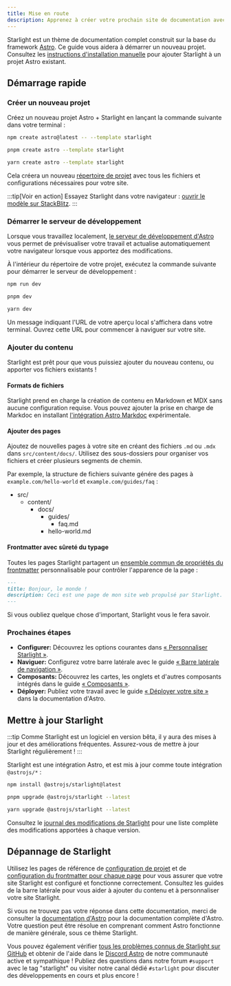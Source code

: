 ```yaml
---
title: Mise en route
description: Apprenez à créer votre prochain site de documentation avec Starlight by Astro.
---
```



Starlight est un thème de documentation complet construit sur la base du framework [Astro](https://astro.build).
Ce guide vous aidera à démarrer un nouveau projet.
Consultez les [instructions d'installation manuelle](/fr/manual-setup/) pour ajouter Starlight à un projet Astro existant.

## Démarrage rapide

### Créer un nouveau projet

Créez un nouveau projet Astro + Starlight en lançant la commande suivante dans votre terminal :

<Tabs>
<TabItem label="npm">

```sh
npm create astro@latest -- --template starlight
```

</TabItem>
<TabItem label="pnpm">

```sh
pnpm create astro --template starlight
```

</TabItem>
<TabItem label="Yarn">

```sh
yarn create astro --template starlight
```

</TabItem>
</Tabs>

Cela créera un nouveau [répertoire de projet](/fr/guides/project-structure/) avec tous les fichiers et configurations nécessaires pour votre site.

:::tip[Voir en action]
Essayez Starlight dans votre navigateur :
[ouvrir le modèle sur StackBlitz](https://stackblitz.com/github/withastro/starlight/tree/main/examples/basics).
:::

### Démarrer le serveur de développement

Lorsque vous travaillez localement, [le serveur de développement d'Astro](https://docs.astro.build/fr/reference/cli-reference/#astro-dev) vous permet de prévisualiser votre travail et actualise automatiquement votre navigateur lorsque vous apportez des modifications.

À l'intérieur du répertoire de votre projet, exécutez la commande suivante pour démarrer le serveur de développement :

<Tabs>
<TabItem label="npm">

```sh
npm run dev
```

</TabItem>
<TabItem label="pnpm">

```sh
pnpm dev
```

</TabItem>
<TabItem label="Yarn">

```sh
yarn dev
```

</TabItem>
</Tabs>

Un message indiquant l'URL de votre aperçu local s'affichera dans votre terminal.
Ouvrez cette URL pour commencer à naviguer sur votre site.

### Ajouter du contenu

Starlight est prêt pour que vous puissiez ajouter du nouveau contenu, ou apporter vos fichiers existants !

#### Formats de fichiers

Starlight prend en charge la création de contenu en Markdown et MDX sans aucune configuration requise.
Vous pouvez ajouter la prise en charge de Markdoc en installant [l'intégration Astro Markdoc](https://docs.astro.build/fr/guides/integrations-guide/markdoc/) expérimentale.

#### Ajouter des pages

Ajoutez de nouvelles pages à votre site en créant des fichiers `.md` ou `.mdx` dans `src/content/docs/`.
Utilisez des sous-dossiers pour organiser vos fichiers et créer plusieurs segments de chemin.

Par exemple, la structure de fichiers suivante génére des pages à `example.com/hello-world` et `example.com/guides/faq` :


<FileTree>

- src/
  - content/
    - docs/
      - guides/
        - faq.md
      - hello-world.md

</FileTree>

#### Frontmatter avec sûreté du typage

Toutes les pages Starlight partagent un [ensemble commun de propriétés du frontmatter](/fr/reference/frontmatter/) personnalisable pour contrôler l'apparence de la page :

```md
---
title: Bonjour, le monde !
description: Ceci est une page de mon site web propulsé par Starlight.
---
```

Si vous oubliez quelque chose d'important, Starlight vous le fera savoir.

### Prochaines étapes

- **Configurer:** Découvrez les options courantes dans [« Personnaliser Starlight »](/fr/guides/customization/).
- **Naviguer:** Configurez votre barre latérale avec le guide [« Barre latérale de navigation »](/fr/guides/sidebar/).
- **Composants:** Découvrez les cartes, les onglets et d'autres composants intégrés dans le guide [« Composants »](/fr/guides/components/).
- **Déployer:** Publiez votre travail avec le guide [« Déployer votre site »](https://docs.astro.build/fr/guides/deploy/) dans la documentation d'Astro.

## Mettre à jour Starlight

:::tip
Comme Starlight est un logiciel en version bêta, il y aura des mises à jour et des améliorations fréquentes.
Assurez-vous de mettre à jour Starlight régulièrement !
:::

Starlight est une intégration Astro, et est mis à jour comme toute intégration `@astrojs/*` :

<Tabs>
<TabItem label="npm">

```sh
npm install @astrojs/starlight@latest
```

</TabItem>
<TabItem label="pnpm">

```sh
pnpm upgrade @astrojs/starlight --latest
```

</TabItem>
<TabItem label="Yarn">

```sh
yarn upgrade @astrojs/starlight --latest
```

</TabItem>
</Tabs>

Consultez le [journal des modifications de Starlight](https://github.com/withastro/starlight/blob/main/packages/starlight/CHANGELOG.md) pour une liste complète des modifications apportées à chaque version.

## Dépannage de Starlight

Utilisez les pages de référence de [configuration de projet](/fr/reference/configuration/) et de [configuration du frontmatter pour chaque page](/fr/reference/frontmatter/) pour vous assurer que votre site Starlight est configuré et fonctionne correctement.
Consultez les guides de la barre latérale pour vous aider à ajouter du contenu et à personnaliser votre site Starlight.

Si vous ne trouvez pas votre réponse dans cette documentation, merci de consulter la [documentation d'Astro](https://docs.astro.build/fr/) pour la documentation complète d'Astro.
Votre question peut être résolue en comprenant comment Astro fonctionne de manière générale, sous ce thème Starlight.

Vous pouvez également vérifier [tous les problèmes connus de Starlight sur GitHub](https://github.com/withastro/starlight/issues) et obtenir de l'aide dans le [Discord Astro](https://astro.build/chat/) de notre communauté active et sympathique ! Publiez des questions dans notre forum `#support` avec le tag "starlight" ou visiter notre canal dédié `#starlight` pour discuter des développements en cours et plus encore !
